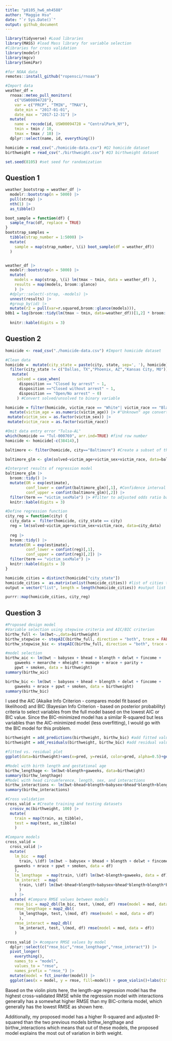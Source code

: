```yaml
---
title: "p8105_hw6_mh4588"
author: "Maggie Hsu"
date: "`r Sys.Date()`"
output: github_document
---
```


```r
library(tidyverse) #Load libraries
library(MASS) #load Mass library for variable selection
#libraries for cross validation
library(modelr)
library(mgcv)
library(SemiPar)

#for NOAA data
remotes::install_github("ropensci/rnoaa")

#Import data
weather_df = 
  rnoaa::meteo_pull_monitors(
    c("USW00094728"),
    var = c("PRCP", "TMIN", "TMAX"), 
    date_min = "2017-01-01",
    date_max = "2017-12-31") |>
  mutate(
    name = recode(id, USW00094728 = "CentralPark_NY"),
    tmin = tmin / 10,
    tmax = tmax / 10) |>
  dplyr::select(name, id, everything())

homicide = read_csv("./homicide-data.csv") #Q2 homicide dataset
birthweight = read_csv("./birthweight.csv") #Q3 birthweight dataset

set.seed(8105) #set seed for randomization 
```
## Question 1
```r
weather_bootstrap = weather_df |> 
  modelr::bootstrap(n = 5000) |>
  pull(strap) |> 
  nth(1) |> 
  as_tibble()

boot_sample = function(df) {
  sample_frac(df, replace = TRUE)
}
bootstrap_samples = 
  tibble(strap_number = 1:5000) |> 
  mutate(
    sample = map(strap_number, \(i) boot_sample(df = weather_df))
  )


weather_df |> 
  modelr::bootstrap(n = 5000) |> 
  mutate(
    models = map(strap, \(i) lm(tmax ~ tmin, data = weather_df) ),
    results = map(models, broom::glance)
    ) |> 
  #dplyr::select(-strap, -models) |> 
  unnest(results) |> 
  #group_by(id) |> 
  mutate(r2 = pull(var=r.squared,broom::glance(models))), 
b0b1 = log(broom::tidy(lm(tmax ~ tmin, data=weather_df))[1,2] * broom::tidy(lm(tmax ~ tmin, data=weather_df))[2,2])) |>
  
  knitr::kable(digits = 3)
```

## Question 2
```r
homicide <- read_csv("./homicide-data.csv") #Import homicide dataset

#Clean data
homicide =  mutate(city_state = paste(city, state, sep=', '), homicide) |> #Create "city,state" variable
  filter(city_state != c("Dallas, TX","Phoenix, AZ","Kansas City, MO")) |> #Omit cities Dallas, TX; Phoenix, AZ; and Kansas City, MO
   mutate(
     solved = case_when(
      disposition == "Closed by arrest" ~ 1, 
      disposition =="Closed without arrest" ~ 1, 
      disposition == "Open/No arrest" ~ 0)
     ) #Convert solved/unsolved to binary variable

homicide = filter(homicide, victim_race == "White"| victim_race == "Black") |> #Select victim_race to only have observations where victim_race is white or black
  mutate(victim_age = as.numeric(victim_age)) |> #"Unknown" age converted into NAs
 mutate(victim_sex = as.factor(victim_sex)) |>
 mutate(victim_race = as.factor(victim_race))

#Omit data entry error "Tulsa-AL"
which(homicide == "Tul-000769", arr.ind=TRUE) #find row number
homicide <- homicide[-c(38414),]
```

```r
baltimore <- filter(homicide, city=="Baltimore") #Create a subset of the dataset homicide for just Baltimore observations.

baltimore_glm <- glm(solved~victim_age+victim_sex+victim_race, data=baltimore, family = binomial()) #Set up regression model

#Interpret results of regression model
baltimore_glm |>
  broom::tidy() |>
  mutate(OR = exp(estimate), 
         conf_lower = confint(baltimore_glm)[,1], #Confidence interval bounds
         conf_upper = confint(baltimore_glm)[,2]) |>
  filter(term == "victim_sexMale") |> #filter to adjusted odds ratio based on sex
  knitr::kable(digits = 3) 
```
```r
#Define regression function 
city_reg = function(city) {
  city_data =  filter(homicide, city_state == city)
  reg = lm(solved~victim_age+victim_sex+victim_race, data=city_data)
  
  reg |>
  broom::tidy() |>
  mutate(OR = exp(estimate), 
         conf_lower = confint(reg)[,1],
         conf_upper = confint(reg)[,2]) |>
  filter(term == "victim_sexMale") |>
  knitr::kable(digits = 3) 
}

```

```r
homicide_cities = distinct(homicide["city_state"])
homicide_cities =  as.matrix(unlist(homicide_cities)) #list of cities to iterate over
output = vector("list", length = length(homicide_cities)) #output list

purrr::map(homicide_cities, city_reg)
```
## Question 3

```r
#Proposed design model
#Variable selection using stepwise criteria and AIC/BIC criterion
birthw_full <- lm(bwt~.,data=birthweight)
birthw_stepwise <- stepAIC(birthw_full, direction = "both", trace = FALSE, k=2)
birthw_stepwise_bic <- stepAIC(birthw_full, direction = "both", trace = FALSE, k=log(4342))

#model selection
birthw_aic <- lm(bwt ~ babysex + bhead + blength + delwt + fincome + 
    gaweeks + menarche + mheight + momage + mrace + parity + 
    ppwt + smoken, data = birthweight)
summary(birthw_aic)

birthw_bic <- lm(bwt ~ babysex + bhead + blength + delwt + fincome + 
    gaweeks + mrace + ppwt + smoken, data = birthweight)
summary(birthw_bic)

```
I used the AIC (Akaike Info Criterion - compares model fit based on likelihood) and BIC (Bayesian Info Criterion - based on posterior probability) criteria to select variables from the full model based on the lowest AIC or BIC value. Since the BIC-minimized model has a similar R-squared but less variables than the AIC-minimized model (less overfitting), I would go with the BIC model for this problem.

```r
birthweight = add_predictions(birthweight, birthw_bic) #add fitted values
birthweight = add_residuals(birthweight, birthw_bic) #add residual values

#fitted vs. residual plot
ggplot(data=birthweight)+aes(x=pred, y=resid, color=pred, alpha=0.5)+geom_point() + labs(title="Fitted vs. Residual Values")+xlab("Fitted Values")+ylab("Residual Values")
```
```r
#Model with birth length and gestational age
birthw_lengthage <- lm(bwt~blength+gaweeks, data=birthweight)
summary(birthw_lengthage)
#Model with head circumference, length, sex, and interactions
birthw_interactions <- lm(bwt~bhead+blength+babysex+bhead*blength+blength*babysex+bhead*babysex+bhead*babysex*blength, data=birthweight)
summary(birthw_interactions)
```

```r
#Cross validation
cross_valid = #Create training and testing datasets
  crossv_mc(birthweight, 100) |> 
  mutate(
    train = map(train, as_tibble),
    test = map(test, as_tibble)
    )

#Compare models
cross_valid = 
  cross_valid |> 
  mutate(
    lm_bic  = map(
      train, \(df) lm(bwt ~ babysex + bhead + blength + delwt + fincome + 
    gaweeks + mrace + ppwt + smoken, data = df)
    ),
    lm_lengthage  = map(train, \(df) lm(bwt~blength+gaweeks, data = df)),
    lm_interact  = map(
      train, \(df) lm(bwt~bhead+blength+babysex+bhead*blength+blength*babysex+bhead*babysex+bhead*babysex*blength, data = df)
      )
    ) |> 
  mutate( #Compare RMSE values between models
    rmse_bic = map2_dbl(lm_bic, test, \(mod, df) rmse(model = mod, data = df)),
    rmse_lengthage = map2_dbl(
      lm_lengthage, test, \(mod, df) rmse(model = mod, data = df)
      ),
    rmse_interact = map2_dbl(
      lm_interact, test, \(mod, df) rmse(model = mod, data = df))
    )
```

```r
cross_valid |> #compare RMSE values by model
  dplyr::select(c("rmse_bic","rmse_lengthage","rmse_interact")) |> 
  pivot_longer(
    everything(),
    names_to = "model", 
    values_to = "rmse",
    names_prefix = "rmse_") |> 
  mutate(model = fct_inorder(model)) |> 
  ggplot(aes(x = model, y = rmse, fill=model)) + geom_violin()+labs(title="Comparison of RMSE by Regression Model")
```
Based on the violin plots here, the length-age regression model has the highest cross-validated RMSE while the regression model with interactions generally has a somewhat higher RMSE than my BIC-criteria model, which generally has the lowest RMSE as shown here. 

Additionally, my proposed model has a higher R-squared and adjusted R-squared than the two previous models birthw_lengthage and birthw_interactions which means that out of these models, the proposed model explains the most out of variation in birth weight.

